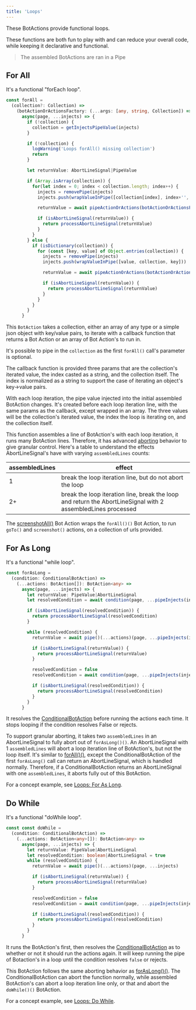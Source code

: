 ```yaml
---
title: 'Loops'
---
```


These BotActions provide functional loops.

These functions are both fun to play with and can reduce your overall code, while keeping it declarative and functional.

> The assembled BotActions are ran in a Pipe

## For All
It's a functional "forEach loop".
```typescript
const forAll =
  (collection?: Collection) =>
    (botActionOrActionsFactory: (...args: [any, string, Collection]) => BotAction<any>[] | BotAction<any>): BotAction<any> =>
      async(page, ...injects) => {
        if (!collection) {
          collection = getInjectsPipeValue(injects)
        }

        if (!collection) {
          logWarning('Loops forAll() missing collection')
          return
        }

        let returnValue: AbortLineSignal|PipeValue

        if (Array.isArray(collection)) {
          for(let index = 0; index < collection.length; index++) {
            injects = removePipe(injects)
            injects.push(wrapValueInPipe([collection[index], index+'', collection]))

            returnValue = await pipeActionOrActions(botActionOrActionsFactory(collection[index], index+'', collection))(page, ...injects)

            if (isAbortLineSignal(returnValue)) {
              return processAbortLineSignal(returnValue)
            }
          }
        } else {
          if (isDictionary(collection)) {
            for (const [key, value] of Object.entries(collection)) {
              injects = removePipe(injects)
              injects.push(wrapValueInPipe([value, collection, key]))

              returnValue = await pipeActionOrActions(botActionOrActionsFactory(value, key, collection))(page, ...injects)

              if (isAbortLineSignal(returnValue)) {
                return processAbortLineSignal(returnValue)
              }
            }
          }
        }
      }
```
This `BotAction` takes a collection, either an array of any type or a simple json object with key/value pairs, to iterate with a callback function that returns a Bot Action or an array of Bot Action's to run in.

It's possible to pipe in the `collection` as the first `forAll()` call's parameter is optional.

The callback function is provided three params that are the collection's iterated value, the index casted as a string, and the collection itself. The index is normalized as a string to support the case of iterating an object's key->value pairs.

With each loop iteration, the pipe value injected into the initial assembled BotAction changes. It's created before each loop iteration line, with the same params as the callback, except wrapped in an array. The three values will be the collection's iterated value, the index the loop is iterating on, and the collection itself.

This function assembles a line of BotAction's with each loop iteration, it runs many BotAction lines. Therefore, it has advanced [aborting](/topic/aborting) behavior to give granular control. Here's a table to understand the effects AbortLineSignal's have with varying `assembledLines` counts:

| assembledLines | effect                                                         |
|       -        |         -                                                     |
| 1              | break the loop iteration line, but do not abort the loop       |
| 2+             | break the loop iteration line, break the loop and return the AbortLineSignal with 2 assembledLines processed        |

The [screenshotAll()](https://github.com/mrWh1te/Botmation/blob/master/src/botmation/actions/files.ts) Bot Action wraps the `forAll()()` Bot Action, to run `goTo()` and `screenshot()` actions, on a collection of urls provided.

## For As Long
It's a functional "while loop".

```typescript
const forAsLong =
  (condition: ConditionalBotAction) =>
    (...actions: BotAction[]): BotAction<any> =>
      async(page, ...injects) => {
        let returnValue: PipeValue|AbortLineSignal
        let resolvedCondition = await condition(page, ...pipeInjects(injects))

        if (isAbortLineSignal(resolvedCondition)) {
          return processAbortLineSignal(resolvedCondition)
        }

        while (resolvedCondition) {
          returnValue = await pipe()(...actions)(page, ...pipeInjects(injects))

          if (isAbortLineSignal(returnValue)) {
            return processAbortLineSignal(returnValue)
          }

          resolvedCondition = false
          resolvedCondition = await condition(page, ...pipeInjects(injects))

          if (isAbortLineSignal(resolvedCondition)) {
            return processAbortLineSignal(resolvedCondition)
          }
        }
      }
```
It resolves the [ConditionalBotAction](/topic/conditionals#conditional-botaction) before running the actions each time. It stops looping if the condition resolves False or rejects.

To support granular aborting, it takes two `assembledLines` in an AbortLineSignal to fully abort out of `forAsLong()()`. An AbortLineSignal with 1 `assembledLines` will abort a loop iteration line of BotAction's, but not the loop itself. It's similar to [forAll()()](/api/loops#for-all), except the ConditionalBotAction of the first `forAsLong()` call can return an AbortLineSignal, which is handled normally. Therefore, if a ConditionalBotAction returns an AbortLineSignal with one `assembledLines`, it aborts fully out of this BotAction.

For a concept example, see [Loops: For As Long](/topic/loops#for-as-long).

## Do While
It's a functional "doWhile loop".

```typescript
const const doWhile =
  (condition: ConditionalBotAction) =>
    (...actions: BotAction<any>[]): BotAction<any> =>
      async(page, ...injects) => {
        let returnValue: PipeValue|AbortLineSignal
        let resolvedCondition: boolean|AbortLineSignal = true
        while (resolvedCondition) {
          returnValue = await pipe()(...actions)(page, ...injects)

          if (isAbortLineSignal(returnValue)) {
            return processAbortLineSignal(returnValue)
          }

          resolvedCondition = false
          resolvedCondition = await condition(page, ...pipeInjects(injects))

          if (isAbortLineSignal(resolvedCondition)) {
            return processAbortLineSignal(resolvedCondition)
          }
        }
      }
```
It runs the BotAction's first, then resolves the [ConditionalBotAction](/topic/conditionals#conditional-botaction) as to whether or not it should run the actions again. It will keep running the pipe of Botaction's in a loop until the condition resolves `false` or rejects.

This BotAction follows the same aborting behavior as [forAsLong()()](/api/loops#for-as-long). The ConditionalBotAction can abort the function normally, while assembled BotAction's can abort a loop iteration line only, or that and abort the `doWhile()()` BotAction.

For a concept example, see [Loops: Do While](/topic/loops#do-while).
